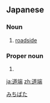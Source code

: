 ==Japanese==
{{ja-kanjitab|道|端}}

===Noun===
{{ja-noun|みちばた}}

# [[roadside]]

===Proper noun===
{{ja-pos|proper|みちばた}}

# {{surname|lang=ja}}

[[Category:Japanese surnames|みちばた]]

[[ja:道端]]
[[zh:道端]]